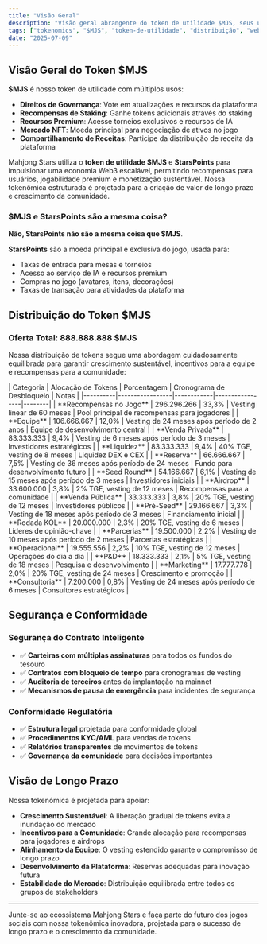 ```yaml
---
title: "Visão Geral"
description: "Visão geral abrangente do token de utilidade $MJS, seus usos, distribuição e visão de longo prazo para a plataforma Mahjong Stars."
tags: ["tokenomics", "$MJS", "token-de-utilidade", "distribuição", "web3"]
date: "2025-07-09"
---
```



## Visão Geral do Token $MJS

**$MJS** é nosso token de utilidade com múltiplos usos:
- **Direitos de Governança**: Vote em atualizações e recursos da plataforma
- **Recompensas de Staking**: Ganhe tokens adicionais através do staking
- **Recursos Premium**: Acesse torneios exclusivos e recursos de IA
- **Mercado NFT**: Moeda principal para negociação de ativos no jogo
- **Compartilhamento de Receitas**: Participe da distribuição de receita da plataforma

Mahjong Stars utiliza o **token de utilidade $MJS** e **StarsPoints** para impulsionar uma economia Web3 escalável, permitindo recompensas para usuários, jogabilidade premium e monetização sustentável. Nossa tokenômica estruturada é projetada para a criação de valor de longo prazo e crescimento da comunidade.

### $MJS e StarsPoints são a mesma coisa?

**Não, StarsPoints não são a mesma coisa que $MJS**.

<Callout type="info">

**StarsPoints** são a moeda principal e exclusiva do jogo, usada para:
- Taxas de entrada para mesas e torneios
- Acesso ao serviço de IA e recursos premium
- Compras no jogo (avatares, itens, decorações)
- Taxas de transação para atividades da plataforma

</Callout>


## Distribuição do Token $MJS

### Oferta Total: 888.888.888 $MJS

Nossa distribuição de tokens segue uma abordagem cuidadosamente equilibrada para garantir crescimento sustentável, incentivos para a equipe e recompensas para a comunidade:

<Card className='mt-4'>
| Categoria | Alocação de Tokens | Porcentagem | Cronograma de Desbloqueio | Notas |
|----------|-----------------|------------|-----------------|--------|
| **Recompensas no Jogo** | 296.296.266 | 33,3% | Vesting linear de 60 meses | Pool principal de recompensas para jogadores |
| **Equipe** | 106.666.667 | 12,0% | Vesting de 24 meses após período de 2 anos | Equipe de desenvolvimento central |
| **Venda Privada** | 83.333.333 | 9,4% | Vesting de 6 meses após período de 3 meses | Investidores estratégicos |
| **Liquidez** | 83.333.333 | 9,4% | 40% TGE, vesting de 8 meses | Liquidez DEX e CEX |
| **Reserva** | 66.666.667 | 7,5% | Vesting de 36 meses após período de 24 meses | Fundo para desenvolvimento futuro |
| **Seed Round** | 54.166.667 | 6,1% | Vesting de 15 meses após período de 3 meses | Investidores iniciais |
| **Airdrop** | 33.600.000 | 3,8% | 2% TGE, vesting de 12 meses | Recompensas para a comunidade |
| **Venda Pública** | 33.333.333 | 3,8% | 20% TGE, vesting de 12 meses | Investidores públicos |
| **Pré-Seed** | 29.166.667 | 3,3% | Vesting de 18 meses após período de 3 meses | Financiamento inicial |
| **Rodada KOL** | 20.000.000 | 2,3% | 20% TGE, vesting de 6 meses | Líderes de opinião-chave |
| **Parcerias** | 19.500.000 | 2,2% | Vesting de 10 meses após período de 2 meses | Parcerias estratégicas |
| **Operacional** | 19.555.556 | 2,2% | 10% TGE, vesting de 12 meses | Operações do dia a dia |
| **P&D** | 18.333.333 | 2,1% | 5% TGE, vesting de 18 meses | Pesquisa e desenvolvimento |
| **Marketing** | 17.777.778 | 2,0% | 20% TGE, vesting de 24 meses | Crescimento e promoção |
| **Consultoria** | 7.200.000 | 0,8% | Vesting de 24 meses após período de 6 meses | Consultores estratégicos |
</Card>

## Segurança e Conformidade

### Segurança do Contrato Inteligente
- ✅ **Carteiras com múltiplas assinaturas** para todos os fundos do tesouro
- ✅ **Contratos com bloqueio de tempo** para cronogramas de vesting
- ✅ **Auditoria de terceiros** antes da implantação na mainnet
- ✅ **Mecanismos de pausa de emergência** para incidentes de segurança

### Conformidade Regulatória
- ✅ **Estrutura legal** projetada para conformidade global
- ✅ **Procedimentos KYC/AML** para vendas de tokens
- ✅ **Relatórios transparentes** de movimentos de tokens
- ✅ **Governança da comunidade** para decisões importantes

## Visão de Longo Prazo

Nossa tokenômica é projetada para apoiar:
- **Crescimento Sustentável**: A liberação gradual de tokens evita a inundação do mercado
- **Incentivos para a Comunidade**: Grande alocação para recompensas para jogadores e airdrops
- **Alinhamento da Equipe**: O vesting estendido garante o compromisso de longo prazo
- **Desenvolvimento da Plataforma**: Reservas adequadas para inovação futura
- **Estabilidade do Mercado**: Distribuição equilibrada entre todos os grupos de stakeholders

---

Junte-se ao ecossistema Mahjong Stars e faça parte do futuro dos jogos sociais com nossa tokenômica inovadora, projetada para o sucesso de longo prazo e o crescimento da comunidade.